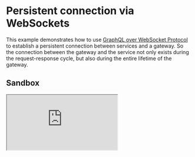 # Persistent connection via WebSockets

This example demonstrates how to use [GraphQL over WebSocket Protocol](https://github.com/enisdenjo/graphql-ws/blob/master/PROTOCOL.md) to establish a persistent connection between services and a gateway.
So the connection between the gateway and the service not only exists during the request-response cycle, but also during the entire lifetime of the gateway.

## Sandbox

<iframe
  src="https://codesandbox.io/embed/github/ardatan/schema-stitching/tree/master/examples/persistent-connection?fontsize=14&hidenavigation=1&theme=dark"
  className="mt-6 w-full h-[500px] rounded-md"
  title="persistent-connection"
  allow="geolocation; microphone; camera; midi; vr; accelerometer; gyroscope; payment; ambient-light-sensor; encrypted-media; usb"
  sandbox="allow-modals allow-forms allow-popups allow-scripts allow-same-origin"
/>

> You can also see the project on GitHub [here](https://github.com/ardatan/schema-stitching/tree/master/examples/persistent-connection).

## Summary

When you start the gateway, it starts WebSockets connections for each service through WebSockets executor;

```ts
  const productsExec = buildGraphQLWSExecutor({
    url: 'ws://localhost:4001/graphql',
    lazy: true,
    lazyCloseTimeout: 10_000,
    onClient,
  });
```

And after that it keeps that open for the next 10 seconds defined with `lazyCloseTimeout`. You can keep them open forever by removing that parameter and setting `lazy` to `false` but we prefer to allow the upstream services rest if the gateway is not busy in a certain time.

The main point is to avoid the overhead of establishing a new connection for each request. This shows WebSockets protocol is not only useful for subscriptions but also for regular queries and mutations if you have a high traffic in your gateway.